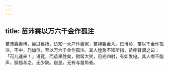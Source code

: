 ```yaml
---
---
---
```

title: 苗沛霖以万六千金作孤注
---



苗沛霖善博，尝过维扬，访知一大户作囊家，苗持钜金入。已博矣，苗以千金作孤注，不中，乃加倍，至以万六千金作孤注。其人惶急不知所措，苗伸臂谓之曰：「可儿速来！」语竟，而苗果胜矣，掀髯大笑，目光四射，有如发电。其人噤不能声，摒挡与之，无少缺。自是，无有与苗角者。